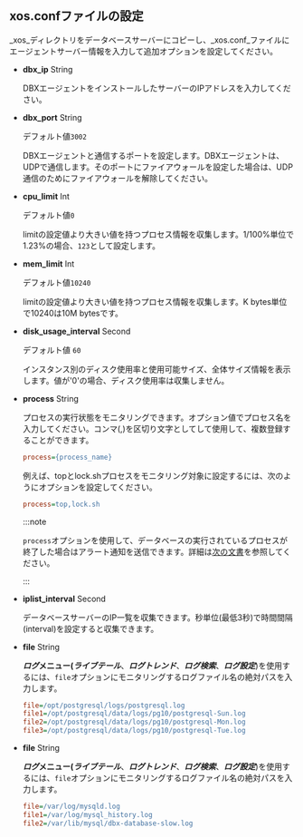 ## xos.confファイルの設定

_xos_ディレクトリをデータベースサーバーにコピーし、_xos.conf_ファイルにエージェントサーバー情報を入力して追加オプションを設定してください。

-   **dbx_ip** <span class='type'>String</span>

    DBXエージェントをインストールしたサーバーのIPアドレスを入力してください。  

-   **dbx_port** <span class='type'>String</span>

    デフォルト値`3002`

    DBXエージェントと通信するポートを設定します。DBXエージェントは、UDPで通信します。そのポートにファイアウォールを設定した場合は、UDP通信のためにファイアウォールを解除してください。  

-   **cpu_limit** <span class='type'>Int</span>

    デフォルト値`0`

    limitの設定値より大きい値を持つプロセス情報を収集します。1/100%単位で1.23%の場合、`123`として設定します。  

-   **mem_limit** <span class='type'>Int</span>

    デフォルト値`10240`

    limitの設定値より大きい値を持つプロセス情報を収集します。K bytes単位で10240は10M bytesです。

-   **disk_usage_interval** <span class='type'>Second</span>

    デフォルト値 `60`

    インスタンス別のディスク使用率と使用可能サイズ、全体サイズ情報を表示します。値が'0'の場合、ディスク使用率は収集しません。

-   **process** <span class='type'>String</span>

    プロセスの実行状態をモニタリングできます。オプション値でプロセス名を入力してください。コンマ(,)を区切り文字としてして使用して、複数登録することができます。

    ```ini title='xos.conf'
    process={process_name}
    ```

    例えば、topとlock.shプロセスをモニタリング対象に設定するには、次のようにオプションを設定してください。

    ```ini title='xos.conf'
    process=top,lock.sh
    ```

    :::note

    `process`オプションを使用して、データベースの実行されているプロセスが終了した場合はアラート通知を送信できます。詳細は[次の文書](../best-practice-guides/set-db-metric-warning-notice)を参照してください。

    :::

-   **iplist_interval** <span class='type'>Second</span>

    データベースサーバーのIP一覧を収集できます。秒単位(最低3秒)で時間間隔(interval)を設定すると収集できます。

<InDoc product='postgresql'>

-   **file** <span class='type'>String</span>

    **_ログ_**メニュー(**_ライブテール_**、**_ログトレンド_**、**_ログ検索_**、**_ログ設定_**)を使用するには、`file`オプションにモニタリングするログファイル名の絶対パスを入力します。

    ```ini title='xos.conf'
    file=/opt/postgresql/logs/postgresql.log
    file1=/opt/postgresql/data/logs/pg10/postgresql-Sun.log
    file2=/opt/postgresql/data/logs/pg10/postgresql-Mon.log
    file3=/opt/postgresql/data/logs/pg10/postgresql-Tue.log
    ```

</InDoc>

<InDoc product='mysql'>

-   **file** <span class='type'>String</span>

    **_ログ_**メニュー(**_ライブテール_**、**_ログトレンド_**、**_ログ検索_**、**_ログ設定_**)を使用するには、`file`オプションにモニタリングするログファイル名の絶対パスを入力します。

    ```ini title='xos.conf'
    file=/var/log/mysqld.log
    file1=/var/log/mysql_history.log
    file2=/var/lib/mysql/dbx-database-slow.log
    ```

</InDoc>
